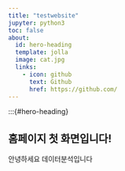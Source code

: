 ```yaml
---
title: "testwebsite"
jupyter: python3
toc: false
about:
  id: hero-heading
  template: jolla
  image: cat.jpg
  links: 
    - icon: github
      text: Github
      href: https://github.com/
---
```



:::{#hero-heading}

## 홈페이지 첫 화면입니다!

안녕하세요 데이터분석입니다